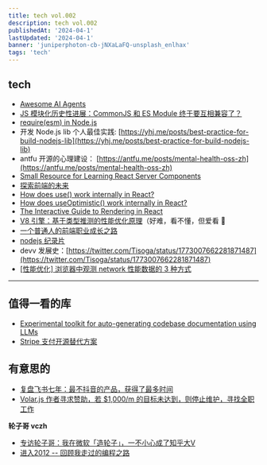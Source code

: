 ```yaml
---
title: tech vol.002
description: tech vol.002
publishedAt: '2024-04-1'
lastUpdated: '2024-04-1'
banner: 'juniperphoton-cb-jNXaLaFQ-unsplash_enlhax'
tags: 'tech'
---
```


## tech

- [Awesome AI Agents](https://e2b.dev/ai-agents/open-source)
- [JS 模块化历史性进展：CommonJS 和 ES Module 终于要互相兼容了？](https://mp.weixin.qq.com/s/fnXippGLQ0_0EUiWfjlNdw)
- [require(esm) in Node.js](https://sorrycc.com/require-esm-in-node-js/)
- 开发 Node.js lib 个人最佳实践: [https://yhj.me/posts/best-practice-for-build-nodejs-lib](https://yhj.me/posts/best-practice-for-build-nodejs-lib)
- antfu 开源的心理建设： [https://antfu.me/posts/mental-health-oss-zh](https://antfu.me/posts/mental-health-oss-zh)
- [Small Resource for Learning React Server Components](https://github.com/ricardonunez-io/servercomponents)
- [探索前端的未来](https://sorrycc.com/navigating-the-future-of-frontend/)
- [How does use() work internally in React?](https://jser.dev/2024-03-16-how-does-use-work-internally-in-react/)
- [How does useOptimistic() work internally in React?](https://jser.dev/2024-03-20-how-does-useoptimisticwork-internally-in-react/)
- [The Interactive Guide to Rendering in React](https://ui.dev/why-react-renders)
- [V8 引擎：基于类型推测的性能优化原理](https://mp.weixin.qq.com/s/YHD28SvIMTyJOTcj24wyuw)（好难，看不懂，但爱看 🤯
- [一个普通人的前端职业成长之路](https://mp.weixin.qq.com/s/Zeaka_NcK4axjzL-b0up6A)
- [nodejs 纪录片](https://ruby-china.org/topics/43634)
- devv 发展史：[https://twitter.com/Tisoga/status/1773007662281871487](https://twitter.com/Tisoga/status/1773007662281871487)
- [[性能优化] 浏览器中观测 network 性能数据的 3 种方式](https://mp.weixin.qq.com/s/b0__IJt71wtAs1s7AOwEDw)

---

## 值得一看的库

- [Experimental toolkit for auto-generating codebase documentation using LLMs](https://github.com/context-labs/autodoc)
- [Stripe 支付开源替代方案](https://www.getlago.com/)

## 有意思的

- [复盘飞书七年：最不抖音的产品，获得了最多时间](https://mp.weixin.qq.com/s/KZPQwIi3CLn5ddAW8bMQfA)
- [Volar.js 作者寻求赞助，若 $1,000/m 的目标未达到，则停止维护，寻找全职工作](https://github.com/vuejs/language-tools/discussions/4127)

**轮子哥 vczh**

- [专访轮子哥：我在微软「造轮子」，一不小心成了知乎大V](https://zhuanlan.zhihu.com/p/96745363)
- [进入2012 -- 回顾我走过的编程之路](https://www.cnblogs.com/geniusvczh/archive/2011/12/16/2290808.html)
